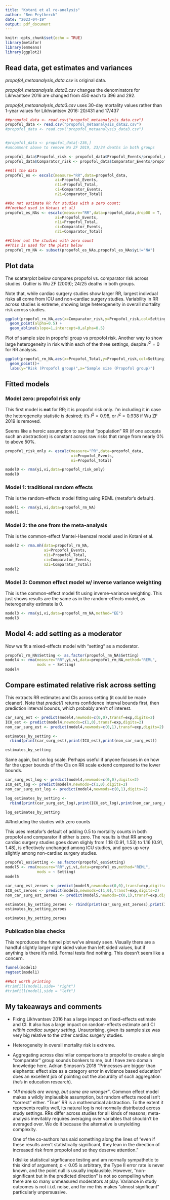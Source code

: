 ---
title: "Kotani et al re-analysis"
author: "Ben Prytherch"
date: "2023-04-19"
output: pdf_document
---

```{r setup, include=FALSE}
knitr::opts_chunk$set(echo = TRUE)
library(metafor)
library(emmeans)
library(ggplot2)
```

## Read data, get estimates and variances

*propofol_metaanalysis_data.csv* is original data.  

*propofol_metaanalysis_data2.csv* changes the denominators for Likhvantsev 2016 are changed from 450 each to 396 and 292.

*propofol_metaanalysis_data3.csv* uses 30-day mortality values rather than 1-year values for Likhvantsev 2016: 20/431 and 17/437
```{r}

##propofol_data <- read.csv("propofol_metaanalysis_data.csv")
propofol_data <- read.csv("propofol_metaanalysis_data2.csv")
#propofol_data <- read.csv("propofol_metaanalysis_data3.csv")


#propofol_data <- propofol_data[-236,]
#uncomment above to remove Wu ZF 2019, 23/24 deaths in both groups

propofol_data$Propofol_risk <- propofol_data$Propofol_Events/propofol_data$Propofol_Total
propofol_data$Comparator_risk <- propofol_data$Comparator_Events/propofol_data$Comparator_Total

##All the data
propofol_es <- escalc(measure="RR",data=propofol_data,
                      ai=Propofol_Events,
                      n1i=Propofol_Total,
                      ci=Comparator_Events,
                      n2i=Comparator_Total)

##Do not estimate RR for studies with a zero count; 
##(method used in Kotani et al)
propofol_es_NAs <- escalc(measure="RR",data=propofol_data,drop00 = T,
                      ai=Propofol_Events,
                      n1i=Propofol_Total,
                      ci=Comparator_Events,
                      n2i=Comparator_Total)

##Clear out the studies with zero count
##This is used for the plots below
propofol_rm_NA <- subset(propofol_es_NAs,propofol_es_NAs$yi!="NA")
```

## Plot data

The scatterplot below compares propofol vs. comparator risk across studies. Outlier is Wu ZF (2009); 24/25 deaths in both groups.

Note that, while cardiac surgery studies show larger RR, largest indivdual risks all come from ICU and non-cardiac surgery studies.  Variability in RR across studies is extreme, showing large heterogeneity in overall mortality risk across studies.  

```{r}


ggplot(propofol_rm_NA,aes(x=Comparator_risk,y=Propofol_risk,col=Setting)) +
  geom_point(alpha=0.5) +
  geom_abline(slope=1,intercept=0,alpha=0.5)
```

Plot of sample size in propofol group vs propofol risk. Another way to show large heterogeneity in risk within each of the three settings, despite $I^2=0$ for RR analysis.

```{r}

ggplot(propofol_rm_NA,aes(x=Propofol_Total,y=Propofol_risk,col=Setting)) +
  geom_point()+
  labs(y="Risk (Propofol group)",x="Sample size (Propofol group)")
```

## Fitted models

### Model zero: propofol risk only

This first model is **not** for RR; it is propofol risk only. I'm including it in case the heterogeneity statistic is desired; it's $I^2=0.98$, or $I^2=0.938$ if Wu ZF 2019 is removed.

Seems like a heroic assumption to say that "population" RR (if one accepts such an abstraction) is constant across raw risks that range from nearly 0% to above 50%.

```{r}
propofol_risk_only <- escalc(measure="PR",data=propofol_data,
                             xi=Propofol_Events,
                             ni=Propofol_Total)

model0 <- rma(yi,vi,data=propofol_risk_only)
model0
```

### Model 1: traditional random effects

This is the random-effects model fitting using REML (metafor's default).

```{r}
model1 <- rma(yi,vi,data=propofol_rm_NA)
model1
```

### Model 2: the one from the meta-analysis

This is the common-effect Mantel-Haenszel model used in Kotani et al. 

```{r}
model2 <- rma.mh(data=propofol_rm_NA,
                 ai=Propofol_Events,
                 n1i=Propofol_Total,
                 ci=Comparator_Events,
                 n2i=Comparator_Total)
model2
```

### Model 3: Common effect model w/ inverse variance weighting

This is the common-effect model fit using inverse-variance weighting.
This just shows results are the same as in the random-effects model, as heterogeneity estimate is 0.

```{r}

model3 <- rma(yi,vi,data=propofol_rm_NA,method="EE")
model3
```

## Model 4: add setting as a moderator 

Now we fit a mixed-effects model with "setting" as a moderator.

```{r}
propofol_rm_NA$Setting <- as.factor(propofol_rm_NA$Setting)
model4 <- rma(measure="RR",yi,vi,data=propofol_rm_NA,method="REML",
              mods = ~ Setting)
model4
```

## Compare estimated relative risk across setting

This extracts RR estimates and CIs across setting (it could be made cleaner).  Note that *predict()* returns confidence interval bounds first, then prediction interval bounds, which probably aren't of interest.


```{r,results='hide'}
car_surg_est <- predict(model4,newmods=c(0,0),transf=exp,digits=2)
ICU_est <- predict(model4,newmods=c(1,0),transf=exp,digits=2)
non_car_surg_est <- predict(model4,newmods=c(0,1),transf=exp,digits=2)

estimates_by_setting <-
  rbind(print(car_surg_est),print(ICU_est),print(non_car_surg_est))
```

```{r}
estimates_by_setting
```

Same again, but on log scale.  Perhaps useful if anyone focuses in on how far the upper bounds of the CIs on RR scale extend compared to the lower bounds.

```{r,results='hide'}
car_surg_est_log <- predict(model4,newmods=c(0,0),digits=2)
ICU_est_log <- predict(model4,newmods=c(1,0),digits=2)
non_car_surg_est_log <- predict(model4,newmods=c(0,1),digits=2)

log_estimates_by_setting <-
  rbind(print(car_surg_est_log),print(ICU_est_log),print(non_car_surg_est_log))
```

```{r}
log_estimates_by_setting
```

##Including the studies with zero counts

This uses metafor's default of adding 0.5 to mortality counts in both propofol and comparator if either is zero.  The results is that RR among cardiac surgery studies goes down slighly from 1.18 (0.91, 1.53) to 1.16 (0.91, 1.48), is effectively unchanged among ICU studies, and goes up very slightly among non-cardiac surgery studies.

```{r}
propofol_es$Setting <- as.factor(propofol_es$Setting)
model5 <- rma(measure="RR",yi,vi,data=propofol_es,method="REML",
              mods = ~ Setting)
model5
```

```{r,results='hide'}
car_surg_est_zeroes <- predict(model5,newmods=c(0,0),transf=exp,digits=2)
ICU_est_zeroes <- predict(model5,newmods=c(1,0),transf=exp,digits=2)
non_car_surg_est_zeroes <- predict(model5,newmods=c(0,1),transf=exp,digits=2)

estimates_by_setting_zeroes <- rbind(print(car_surg_est_zeroes),print(ICU_est_zeroes),print(non_car_surg_est_zeroes))
estimates_by_setting_zeroes
```

```{r}
estimates_by_setting_zeroes
```

### Publication bias checks

This reproduces the funnel plot we've already seen. Visually there are a handful slightly larger right sided value than left sided values, but if anything is there it's mild.  Formal tests find nothing. This doesn't seem like a concern. 

```{r}

funnel(model1)
regtest(model1)

##Not worth printing
#trimfill(model1,side= "right")
#trimfill(model1,side = "left")

```

## My takeaways and comments

- Fixing Likhvantsev 2016 has a large impact on fixed-effects estimate and CI.  It also has a large impact on random-effects estimate and CI *within cardiac surgery setting*. Unsurprising, given its sample size was very big relative to the other cardiac surgery studies. 

- Heterogeneity in overall mortality risk is extreme.  

- Aggregating across dissimilar comparisons to propofol to create a single "comparator" group sounds bonkers to me, but I have zero domain knowledge here.  Adrian Simpson's 2018 "Princesses are bigger than elephants: effect size as a category error in evidence based education" does an excellent job of pointing out the absurdity of such aggregation (he's in education research).


- *"All models are wrong, but some are wronger"*.  Common effect model makes a wildly implausible assumption, but random effects model isn't "correct" either. "True" RR is a mathematical abstraction. To the extent it represents reality well, its natural log is not normally distributed across study settings.  RRs differ across studies for all kinds of reasons; meta-analysis inevitably requires averaging over variables that shouldn't be averaged over.  We do it because the alternative is unyielding complexity.  

    One of the co-authors has said something along the lines of "even if these results aren't statistically significant, they lean in the direction of increased risk from propofol and so they deserve attention."
    
    I dislike statistical signficance testing and am normally sympathetic to this kind of argument; $p<0.05$ is arbitrary, the Type II error rate is never known, and the point null is usually implausible.  However, "non-significant but in the predicted direction" is not so compelling when there are so many unmeasured moderators at play. Variance in study outcomes is not i.i.d. noise, and for me this makes "almost significant" particularly unpersuasive.
